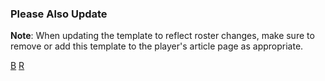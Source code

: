 {{Navbox
|name=巴爾的摩金鶯隊當前登錄名單
|title=[[巴爾的摩金鶯|<span style="color:#FFFFFF;">巴爾的摩金鶯</span>]] 成員名單
|listclass=hlist
|state={{{state|autocollapse}}}
|titlestyle=background:#000000; color:#FFFFFF; border:2px solid #DF4601;
|groupstyle=background:#DF4601; color:#000000; border:2px solid #000000;

|group1=活躍名單
|list1=
* 3 {{link-en|荷黑·馬泰歐|Jorge Mateo}}
* 6 [[萊恩·蒙卡索]]
* 12 [[魯涅德·歐多爾]]
* 16 [[崔伊·曼西尼]]
* 21 [[奧斯汀·海斯]]
* 23 [[羅賓森·齊利諾斯]]
* 25 {{link-en|安東尼·桑坦戴爾|Anthony Santander}}
* 26 {{link-en|萊恩·麥肯納|Ryan McKenna (baseball)}}
* 28 {{link-en|喬丹·萊爾斯|Jordan Lyles}}
* 29 {{link-en|拉蒙·烏利亞斯|Ramón Urías}}
* 31 [[塞德里克·穆林斯]]
* 35 [[艾德利·拉奇曼]]
* 41 {{link-en|泰勒·奈文|Tyler Nevin}}
* 43 {{link-en|布萊恩·貝克|Bryan Baker (baseball)}}
* 45 {{link-en|基岡·艾金|Keegan Akin}}
* 48 {{link-en|荷黑·羅培茲|Jorge López (baseball)}}
* 50 {{link-en|布魯斯·辛默曼|Bruce Zimmermann}}
* 51 {{link-en|奧斯汀·沃斯|Austin Voth}}
* 55 {{link-en|迪隆·泰特|Dillon Tate}}
* 56 {{link-en|凱爾·布拉迪許|Kyle Bradish}}
* 58 {{link-en|席昂尼爾·培瑞茲|Cionel Pérez}}
* 64 {{link-en|汀恩·克雷默|Dean Kremer}}
* 68 {{link-en|泰勒·威爾斯|Tyler Wells}}
* 71 {{link-en|羅根·吉拉斯比|Logan Gillaspie}}
* 74 {{link-en|費利克斯·巴提斯塔|Félix Bautista (baseball)}}
* 79 {{link-en|尼克·維斯比|Nick Vespi}}

|group2=不活躍名單
|list2=
* 53 {{link-en|麥克·鮑曼|Mike Baumann}}
* 59 {{link-en|薩克·勞瑟|Zac Lowther}}
* 67 {{link-en|比尤·索瑟|Beau Sulser}}
* 73 {{link-en|泰林·瓦夫拉|Terrin Vavra}}
* 78 {{link-en|馬可斯·迪普蘭|Marcos Diplán}}
* 80 {{link-en|史賓瑟·華金斯|Spenser Watkins}}
* 81 {{link-en|丹伊·雷耶斯|Denyi Reyes}}
* 88 {{link-en|萊倫·班農|Rylan Bannon}}
* -- {{link-en|D·L·霍爾|DL Hall}}

|group3=傷兵名單
|list3=
* 34 {{link-en|喬伊·克雷布爾|Joey Krehbiel}}
* 39 {{link-en|克里斯·艾利斯|Chris Ellis (baseball)}}
* 47 [[約翰·米恩斯]]
* 52 {{link-en|亞歷山大·威爾斯|Alexander Wells (baseball)}}
* 54 {{link-en|崔維斯·拉金斯|Travis Lakins Sr.}}

|group4=請假名單
|list4=

|group5=教練團
|list5=
* 總教練 18 {{link-en|布蘭登·海德|Brandon Hyde}}
* 教練 27 {{link-en|荷西·赫南德茲|José Hernández (baseball)}}
* 一壘教練 13 {{link-en|亞尼·貝耶勒|Arnie Beyeler}} 
* 三壘教練 11 {{link-en|荷西·弗洛瑞斯|Jose Flores (baseball coach)}} 
* 打擊教練 30 {{link-en|唐·隆恩|Don Long}} 
* 助理打擊教練 88 {{link-en|霍威·克拉克|Howie Clark}} 
* 投手教練 26 {{link-en|道格·布羅凱爾|Doug Brocail}} 
* 牛棚教練 47 {{link-en|約翰·瓦斯汀|John Wasdin}} 
* 球場總監 34 {{link-en|提姆·柯辛斯|Tim Cossins}} 
* 牛棚捕手 86 達斯汀·休斯
}}<noinclude>
===Please Also Update===
{{tl|Baltimore Orioles roster}}

{{collapsible option}}
'''Note''': When updating the template to reflect roster changes, make sure to remove or add this template to the player's article page as appropriate.
{{Roster maintenance|update source=http://mlb.mlb.com/team/roster_40man.jsp?c_id=bal}}

[[Category:美國職棒大聯盟球隊當前球員名單模板|B]]
[[Category:巴爾的摩金鶯|R]]
</noinclude>